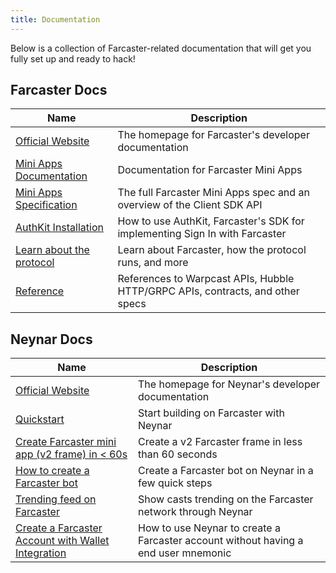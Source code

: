 ```yaml
---
title: Documentation
---
```


Below is a collection of Farcaster-related documentation that will get you fully set up and ready to hack!

## Farcaster Docs

| Name | Description |
|------|-------------|
| [Official Website](https://docs.farcaster.xyz) | The homepage for Farcaster's developer documentation |
| [Mini Apps Documentation](https://miniapps.farcaster.xyz/) | Documentation for Farcaster Mini Apps |
| [Mini Apps Specification](https://miniapps.farcaster.xyz/docs/specification) | The full Farcaster Mini Apps spec and an overview of the Client SDK API |
| [AuthKit Installation](https://docs.farcaster.xyz/auth-kit/installation) | How to use AuthKit, Farcaster's SDK for implementing Sign In with Farcaster |
| [Learn about the protocol](https://docs.farcaster.xyz/learn) | Learn about Farcaster, how the protocol runs, and more |
| [Reference](https://docs.farcaster.xyz/reference/) | References to Warpcast APIs, Hubble HTTP/GRPC APIs, contracts, and other specs |

## Neynar Docs

| Name | Description |
|------|-------------|
| [Official Website](https://docs.neynar.com) | The homepage for Neynar's developer documentation |
| [Quickstart](https://docs.neynar.com/reference/quickstart) | Start building on Farcaster with Neynar |
| [Create Farcaster mini app (v2 frame) in < 60s](https://docs.neynar.com/docs/create-v2-farcaster-frame-in-60s) | Create a v2 Farcaster frame in less than 60 seconds |
| [How to create a Farcaster bot](https://docs.neynar.com/docs/how-to-create-a-farcaster-bot) | Create a Farcaster bot on Neynar in a few quick steps |
| [Trending feed on Farcaster](https://docs.neynar.com/docs/how-to-get-trending-casts-on-farcaster) | Show casts trending on the Farcaster network through Neynar |
| [Create a Farcaster Account with Wallet Integration](https://docs.neynar.com/docs/guide-to-creating-a-farcaster-account-with-wallet-integration) | How to use Neynar to create a Farcaster account without having a end user mnemonic |
